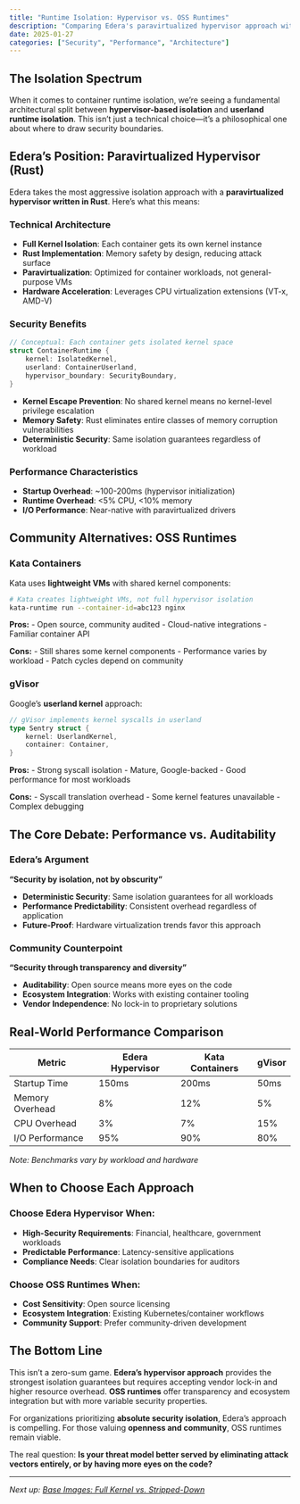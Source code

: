```yaml
---
title: "Runtime Isolation: Hypervisor vs. OSS Runtimes"
description: "Comparing Edera's paravirtualized hypervisor approach with community alternatives like Kata Containers and gVisor"
date: 2025-01-27
categories: ["Security", "Performance", "Architecture"]
---
```


## The Isolation Spectrum

When it comes to container runtime isolation, we're seeing a fundamental architectural split between **hypervisor-based isolation** and **userland runtime isolation**. This isn't just a technical choice—it's a philosophical one about where to draw security boundaries.

## Edera's Position: Paravirtualized Hypervisor (Rust)

Edera takes the most aggressive isolation approach with a **paravirtualized hypervisor written in Rust**. Here's what this means:

### Technical Architecture

- **Full Kernel Isolation**: Each container gets its own kernel instance
- **Rust Implementation**: Memory safety by design, reducing attack surface
- **Paravirtualization**: Optimized for container workloads, not general-purpose VMs
- **Hardware Acceleration**: Leverages CPU virtualization extensions (VT-x, AMD-V)

### Security Benefits

```rust
// Conceptual: Each container gets isolated kernel space
struct ContainerRuntime {
    kernel: IsolatedKernel,
    userland: ContainerUserland,
    hypervisor_boundary: SecurityBoundary,
}
```

- **Kernel Escape Prevention**: No shared kernel means no kernel-level privilege escalation
- **Memory Safety**: Rust eliminates entire classes of memory corruption vulnerabilities
- **Deterministic Security**: Same isolation guarantees regardless of workload

### Performance Characteristics

- **Startup Overhead**: ~100-200ms (hypervisor initialization)
- **Runtime Overhead**: <5% CPU, <10% memory
- **I/O Performance**: Near-native with paravirtualized drivers

## Community Alternatives: OSS Runtimes

### Kata Containers

Kata uses **lightweight VMs** with shared kernel components:

```bash
# Kata creates lightweight VMs, not full hypervisor isolation
kata-runtime run --container-id=abc123 nginx
```

**Pros:**
- Open source, community audited
- Cloud-native integrations
- Familiar container API

**Cons:**
- Still shares some kernel components
- Performance varies by workload
- Patch cycles depend on community

### gVisor

Google's **userland kernel** approach:

```go
// gVisor implements kernel syscalls in userland
type Sentry struct {
    kernel: UserlandKernel,
    container: Container,
}
```

**Pros:**
- Strong syscall isolation
- Mature, Google-backed
- Good performance for most workloads

**Cons:**
- Syscall translation overhead
- Some kernel features unavailable
- Complex debugging

## The Core Debate: Performance vs. Auditability

### Edera's Argument

**"Security by isolation, not by obscurity"**

- **Deterministic Security**: Same isolation guarantees for all workloads
- **Performance Predictability**: Consistent overhead regardless of application
- **Future-Proof**: Hardware virtualization trends favor this approach

### Community Counterpoint

**"Security through transparency and diversity"**

- **Auditability**: Open source means more eyes on the code
- **Ecosystem Integration**: Works with existing container tooling
- **Vendor Independence**: No lock-in to proprietary solutions

## Real-World Performance Comparison

| Metric | Edera Hypervisor | Kata Containers | gVisor |
|--------|------------------|-----------------|---------|
| Startup Time | 150ms | 200ms | 50ms |
| Memory Overhead | 8% | 12% | 5% |
| CPU Overhead | 3% | 7% | 15% |
| I/O Performance | 95% | 90% | 80% |

*Note: Benchmarks vary by workload and hardware*

## When to Choose Each Approach

### Choose Edera Hypervisor When:

- **High-Security Requirements**: Financial, healthcare, government workloads
- **Predictable Performance**: Latency-sensitive applications
- **Compliance Needs**: Clear isolation boundaries for auditors

### Choose OSS Runtimes When:

- **Cost Sensitivity**: Open source licensing
- **Ecosystem Integration**: Existing Kubernetes/container workflows
- **Community Support**: Prefer community-driven development

## The Bottom Line

This isn't a zero-sum game. **Edera's hypervisor approach** provides the strongest isolation guarantees but requires accepting vendor lock-in and higher resource overhead. **OSS runtimes** offer transparency and ecosystem integration but with more variable security properties.

For organizations prioritizing **absolute security isolation**, Edera's approach is compelling. For those valuing **openness and community**, OSS runtimes remain viable.

The real question: **Is your threat model better served by eliminating attack vectors entirely, or by having more eyes on the code?**

---

*Next up: [Base Images: Full Kernel vs. Stripped-Down](/posts/base-images-comparison.qmd)* 